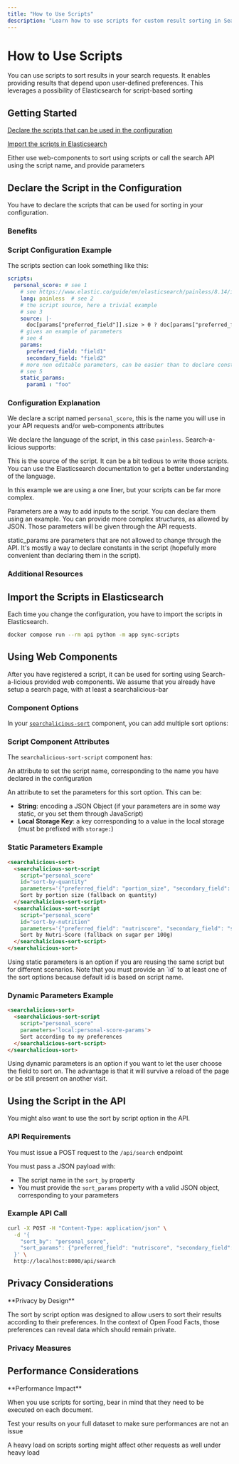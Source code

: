 ```yaml
---
title: "How to Use Scripts"
description: "Learn how to use scripts for custom result sorting in Search-a-licious. This guide covers script declaration in your configuration, importing them into Elasticsearch, and using them with web components or the API."
---
```



# How to Use Scripts

<Callout type="info">
You can use scripts to sort results in your search requests. It enables providing results that depend upon user-defined preferences.
</Callout>

<Card title="Elasticsearch Script-Based Sorting" href="https://www.elastic.co/guide/en/elasticsearch/reference/current/sort-search-results.html#script-based-sorting">
This leverages a possibility of Elasticsearch for script-based sorting
</Card>

## Getting Started

<Steps>
<Step title="Declare Scripts">

[Declare the scripts that can be used in the configuration](#declare-the-script-in-the-configuration)

</Step>
<Step title="Import Scripts">

[Import the scripts in Elasticsearch](#import-the-script-in-elasticsearch)

</Step>
<Step title="Use Scripts">

Either use web-components to sort using scripts or call the search API using the script name, and provide parameters

</Step>
</Steps>

## Declare the Script in the Configuration

<Callout>
You have to declare the scripts that can be used for sorting in your configuration.
</Callout>

### Benefits

<Cards>
<Card title="Simple API Calls" description="Keeps the API call simple by just referring to the script by name" />
<Card title="Security" description="More secure as you are in full control of scripts that are allowed to be used" />
</Cards>

### Script Configuration Example

The scripts section can look something like this:

```yaml title="Script Configuration"
scripts:
  personal_score: # see 1
    # see https://www.elastic.co/guide/en/elasticsearch/painless/8.14/index.html
    lang: painless  # see 2
    # the script source, here a trivial example
    # see 3
    source: |-
      doc[params["preferred_field"]].size > 0 ? doc[params["preferred_field"]].value : (doc[params["secondary_field"]].size > 0 ? doc[params["secondary_field"]].value : 0)
    # gives an example of parameters
    # see 4
    params:
      preferred_field: "field1"
      secondary_field: "field2"
    # more non editable parameters, can be easier than to declare constants in the script
    # see 5
    static_params:
      param1 : "foo"
```

### Configuration Explanation

<Steps>
<Step title="Script Name">

We declare a script named `personal_score`, this is the name you will use in your API requests and/or web-components attributes

</Step>
<Step title="Script Language">

We declare the language of the script, in this case `painless`. Search-a-licious supports:

<Cards>
<Card title="Painless" href="https://www.elastic.co/guide/en/elasticsearch/reference/current/modules-scripting-painless.html" />
<Card title="Lucene Expressions" href="https://www.elastic.co/guide/en/elasticsearch/reference/current/modules-scripting-expression.html" />
</Cards>

</Step>
<Step title="Script Source">

This is the source of the script. It can be a bit tedious to write those scripts. You can use the Elasticsearch documentation to get a better understanding of the language.

<Callout type="tip">
In this example we are using a one liner, but your scripts can be far more complex.
</Callout>

</Step>
<Step title="Parameters">

Parameters are a way to add inputs to the script. You can declare them using an example. You can provide more complex structures, as allowed by JSON. Those parameters will be given through the API requests.

</Step>
<Step title="Static Parameters">

static_params are parameters that are not allowed to change through the API. It's mostly a way to declare constants in the script (hopefully more convenient than declaring them in the script).

</Step>
</Steps>

### Additional Resources

<Cards>
<Card title="Configuration Reference" href="./ref-config/searchalicious-config-schema.html#indices_additionalProperties_scripts" description="More information on configuration for scripts" />
<Card title="Script Writing Guide" href="https://www.elastic.co/guide/en/elasticsearch/reference/current/modules-scripting-using.html" description="Introduction to script in Elasticsearch documentation" />
</Cards>

## Import the Scripts in Elasticsearch

<Callout type="warning">
Each time you change the configuration, you have to import the scripts in Elasticsearch.
</Callout>

```bash title="Import Scripts Command"
docker compose run --rm api python -m app sync-scripts
```

## Using Web Components

<Callout>
After you have registered a script, it can be used for sorting using Search-a-licious provided web components.
</Callout>

<Card title="Tutorial Reference" href="./tutorial.md#building-a-search-interface">
We assume that you already have setup a search page, with at least a searchalicious-bar
</Card>

### Component Options

In your [`searchalicious-sort`](./ref-web-components/#searchalicious-sort) component, you can add multiple sort options:

<Cards>
<Card title="searchalicious-sort-field" href="./ref-web-components/#searchalicious-sort-field" description="Add sorting on a field" />
<Card title="searchalicious-sort-script" href="./ref-web-components/#searchalicious-sort-script" description="Add sorting on a script" />
</Cards>

### Script Component Attributes

The `searchalicious-sort-script` component has:

<Steps>
<Step title="Script Name Attribute">

An attribute to set the script name, corresponding to the name you have declared in the configuration

</Step>
<Step title="Parameters Attribute">

An attribute to set the parameters for this sort option. This can be:

- **String**: encoding a JSON Object (if your parameters are in some way static, or you set them through JavaScript)  
- **Local Storage Key**: a key corresponding to a value in the local storage (must be prefixed with `storage:`)

</Step>
</Steps>

### Static Parameters Example

```html title="Static Parameters Usage"
<searchalicious-sort>
  <searchalicious-sort-script
    script="personal_score"
    id="sort-by-quantity"
    parameters='{"preferred_field": "portion_size", "secondary_field": "quantity"}'>
    Sort by portion size (fallback on quantity)
  </searchalicious-sort-script>
  <searchalicious-sort-script
    script="personal_score"
    id="sort-by-nutrition"
    parameters='{"preferred_field": "nutriscore", "secondary_field": "sugar_per_100g"}'>
    Sort by Nutri-Score (fallback on sugar per 100g)
  </searchalicious-sort-script>
</searchalicious-sort>
```

<Callout type="tip">
Using static parameters is an option if you are reusing the same script but for different scenarios. Note that you must provide an `id` to at least one of the sort options because default id is based on script name.
</Callout>

### Dynamic Parameters Example

```html title="Dynamic Parameters Usage"
<searchalicious-sort>
  <searchalicious-sort-script
    script="personal_score"
    parameters='local:personal-score-params'>
    Sort according to my preferences
  </searchalicious-sort-script>
</searchalicious-sort>
```

<Callout>
Using dynamic parameters is an option if you want to let the user choose the field to sort on. The advantage is that it will survive a reload of the page or be still present on another visit.
</Callout>

## Using the Script in the API

<Callout type="info">
You might also want to use the sort by script option in the API.
</Callout>

### API Requirements

<Steps>
<Step title="POST Request">

You must issue a POST request to the `/api/search` endpoint

</Step>
<Step title="JSON Payload">

You must pass a JSON payload with:
- The script name in the `sort_by` property
- You must provide the `sort_params` property with a valid JSON object, corresponding to your parameters

</Step>
</Steps>

### Example API Call

```bash title="API Script Usage Example"
curl -X POST -H "Content-Type: application/json" \
  -d '{
    "sort_by": "personal_score",
    "sort_params": {"preferred_field": "nutriscore", "secondary_field": "sugar_per_100g"}
  }' \
  http://localhost:8000/api/search
```

## Privacy Considerations

<Callout type="warning">
**Privacy by Design**

The sort by script option was designed to allow users to sort their results according to their preferences. In the context of Open Food Facts, those preferences can reveal data which should remain private.
</Callout>

### Privacy Measures

<Cards>
<Card title="POST Requests Only" description="We enforce using a POST request in the API to avoid accidental logging" />
<Card title="No Data Logging" description="We try hard not to log this data inside search-a-licious" />
</Cards>

## Performance Considerations

<Callout type="warning">
**Performance Impact**

When you use scripts for sorting, bear in mind that they need to be executed on each document.
</Callout>

<Steps>
<Step title="Test Performance">

Test your results on your full dataset to make sure performances are not an issue

</Step>
<Step title="Monitor System Load">

A heavy load on scripts sorting might affect other requests as well under heavy load

</Step>
</Steps>